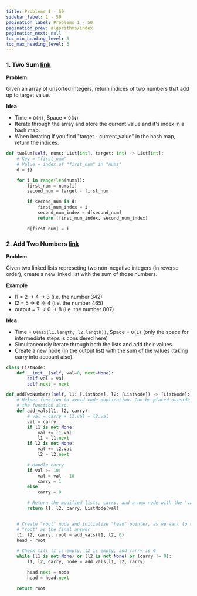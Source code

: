 ```yaml
---
title: Problems 1 - 50
sidebar_label: 1 - 50
pagination_label: Problems 1 - 50
pagination_prev: algorithms/index
pagination_next: null
toc_min_heading_level: 3
toc_max_heading_level: 3
---
```


### 1. Two Sum [link](https://leetcode.com/problems/two-sum/description/)

**Problem**

Given an array of unsorted integers, return indices of two numbers that add up to target value.

**Idea**

- Time = `O(N)`, Space = `O(N)`
- Iterate through the array and store the current value and it's index in a hash map.
- When iterating if you find "target - current_value" in the hash map, return the indices.

```python
def twoSum(self, nums: List[int], target: int) -> List[int]:
    # Key = "first_num"
    # Value = index of "first_num" in "nums"
    d = {}

    for i in range(len(nums)):
        first_num = nums[i]
        second_num = target - first_num

        if second_num in d:
            first_num_index = i
            second_num_index = d[second_num]
            return [first_num_index, second_num_index]

        d[first_num] = i
```

### 2. Add Two Numbers [link](https://leetcode.com/problems/add-two-numbers/)

**Problem**

Given two linked lists represeting two non-negative integers (in reverse order), create a new linked list with the sum of those numbers.

**Example**

- l1 = 2 -> 4 -> 3 (i.e. the number 342)
- l2 = 5 -> 6 -> 4 (i.e. the number 465)
- output = 7 -> 0 -> 8 (i.e. the number 807)

**Idea**

- Time = `O(max(l1.length, l2.length))`, Space = `O(1)` (only the space for intermediate steps is considered here)
- Simultaneously iterate through both the lists and add their values.
- Create a new node (in the output list) with the sum of the values (taking carry into account also).

```python
class ListNode:
    def __init__(self, val=0, next=None):
        self.val = val
        self.next = next

def addTwoNumbers(self, l1: [ListNode], l2: [ListNode]) -> [ListNode]:
    # Helper function to avoid code duplication. Can be placed outside
    # the function also.
    def add_vals(l1, l2, carry):
        # val = carry + l1.val + l2.val
        val = carry
        if l1 is not None:
            val += l1.val
            l1 = l1.next
        if l2 is not None:
            val += l2.val
            l2 = l2.next

        # Handle carry
        if val >= 10:
            val = val - 10
            carry = 1
        else:
            carry = 0

        # Return the modified lists, carry, and a new node with the 'val'
        return l1, l2, carry, ListNode(val)


    # Create "root" node and initialize "head" pointer, as we want to return
    # "root" as the final answer
    l1, l2, carry, root = add_vals(l1, l2, 0)
    head = root

    # Check till l1 is empty, l2 is empty, and carry is 0
    while (l1 is not None) or (l2 is not None) or (carry != 0):
        l1, l2, carry, node = add_vals(l1, l2, carry)

        head.next = node
        head = head.next

    return root
```
